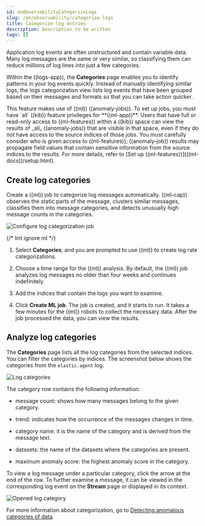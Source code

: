```yaml
---
id: enObservabilityCategorizeLogs
slug: /en/observability/categorize-logs
title: Categorize log entries
description: Description to be written
tags: []
---
```


<div id="categorize-logs"></div>

Application log events are often unstructured and contain variable data. Many
log messages are the same or very similar, so classifying them can reduce
millions of log lines into just a few categories.

Within the ((logs-app)), the **Categories** page enables you to identify patterns in
your log events quickly. Instead of manually identifying similar logs, the logs
categorization view lists log events that have been grouped based on their
messages and formats so that you can take action quicker.

<DocCallOut title="Note">
This feature makes use of ((ml)) ((anomaly-jobs)). To set up jobs, you must
have `all` ((kib)) feature privileges for **((ml-app))**. Users that have full or
read-only access to ((ml-features)) within a ((kib)) space can view the results of
_all_ ((anomaly-jobs)) that are visible in that space, even if they do not have
access to the source indices of those jobs. You must carefully consider who is
given access to ((ml-features)); ((anomaly-job)) results may propagate field values
that contain sensitive information from the source indices to the results. For
more details, refer to [Set up ((ml-features))](((ml-docs))/setup.html).
</DocCallOut>

<div id="create-log-categories"></div>

## Create log categories

Create a ((ml)) job to categorize log messages automatically. ((ml-cap)) observes
the static parts of the message, clusters similar messages, classifies them into
message categories, and detects unusually high message counts in the categories.

![Configure log categorization job](images/log-create-categorization-job.jpg)

{/* lint ignore ml */}
1. Select **Categories**, and you are prompted to use ((ml)) to create
    log rate categorizations.

1. Choose a time range for the ((ml)) analysis. By default, the ((ml)) job analyzes
    log messages no older than four weeks and continues indefinitely.

1. Add the indices that contain the logs you want to examine.
1. Click **Create ML job**. The job is created, and it starts to run. It takes a few
    minutes for the ((ml)) robots to collect the necessary data. After the job
    processed the data, you can view the results.

<div id="analyze-log-categories"></div>

## Analyze log categories

The **Categories** page lists all the log categories from the selected indices.
You can filter the categories by indices. The screenshot below shows the
categories from the `elastic.agent` log.

![Log categories](images/log-categories.jpg)

The category row contains the following information:

* message count: shows how many messages belong to the given category.
* trend: indicates how the occurrence of the messages changes in time.
* category name: it is the name of the category and is derived from the message
    text.

* datasets: the name of the datasets where the categories are present.
* maximum anomaly score: the highest anomaly score in the category.

To view a log message under a particular category, click
the arrow at the end of the row. To further examine a message, it
can be viewed in the corresponding log event on the **Stream** page or displayed in its context.

![Opened log category](images/log-opened.png)

For more information about categorization, go to
[Detecting anomalous categories of data](((ml-docs))/ml-configuring-categories.html).